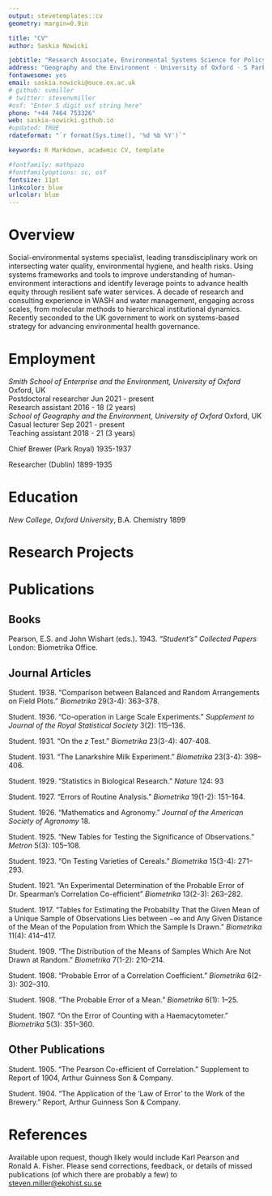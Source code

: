 ```yaml
---
output: stevetemplates::cv
geometry: margin=0.9in

title: "CV"
author: Saskia Nowicki

jobtitle: "Research Associate, Environmental Systems Science for Policy"
address: "Geography and the Environment · University of Oxford · S Parks Road OX1 3QY, UK"
fontawesome: yes
email: saskia.nowicki@ouce.ox.ac.uk
# github: svmiller
# twitter: stevenvmiller
#osf: "Enter 5 digit osf string here"
phone: "+44 7464 753326"
web: saskia-nowicki.github.io
#updated: TRUE
rdateformat: "`r format(Sys.time(), '%d %b %Y')`"

keywords: R Markdown, academic CV, template

#fontfamily: mathpazo
#fontfamilyoptions: sc, osf
fontsize: 11pt
linkcolor: blue
urlcolor: blue
---
```


# Overview

Social-environmental systems specialist, leading transdisciplinary work on intersecting water quality, environmental hygiene, and health risks. Using systems frameworks and tools to improve understanding
of human-environment interactions and identify leverage points to advance health equity through resilient safe water services. A decade of research and consulting experience in WASH and water management, engaging across scales, from molecular methods to hierarchical institutional dynamics. Recently seconded to the UK government to work on systems-based strategy for advancing environmental health governance.

# Employment

| *Smith School of Enterprise and the Environment, University of Oxford* \hfill Oxford, UK
| Postdoctoral researcher \hfill Jun 2021 - present
| Research assistant \hfill 2016 - 18 (2 years)

| *School of Geography and the Environment, University of Oxford* \hfill Oxford, UK
| Casual lecturer \hfill Sep 2021 - present
| Teaching assistant \hfill 2018 - 21 (3 years)

Chief Brewer (Park Royal) \hfill 1935-1937

Researcher (Dublin) \hfill 1899-1935

# Education

*New College, Oxford University*, B.A. Chemistry \hfill 1899

# Research Projects

# Publications

## Books

Pearson, E.S. and John Wishart (eds.). 1943. *"Student's" Collected Papers* London: Biometrika Office.

## Journal Articles

Student. 1938. "Comparison between Balanced and Random Arrangements on Field Plots." *Biometrika* 29(3-4): 363--378.

Student. 1936. "Co-operation in Large Scale Experiments." *Supplement to Journal of the Royal Statistical Society* 3(2): 115--136.

Student. 1931. "On the *z* Test." *Biometrika* 23(3-4): 407-408.

Student. 1931. "The Lanarkshire Milk Experiment." *Biometrika* 23(3-4): 398--406.

Student. 1929. "Statistics in Biological Research." *Nature* 124: 93

Student. 1927. "Errors of Routine Analysis." *Biometrika* 19(1-2): 151--164.

Student. 1926. "Mathematics and Agronomy." *Journal of the American Society of Agronomy* 18.

Student. 1925. "New Tables for Testing the Significance of Observations." *Metron* 5(3): 105--108.

Student. 1923. "On Testing Varieties of Cereals." *Biometrika* 15(3-4): 271--293.

Student. 1921. "An Experimental Determination of the Probable Error of Dr. Spearman's Correlation Co-efficient" *Biometrika* 13(2-3): 263--282.

Student. 1917. "Tables for Estimating the Probability That the Given Mean of a Unique Sample of Observations Lies between $-\infty$ and Any Given Distance of the Mean of the Population from Which the Sample Is Drawn." *Biometrika* 11(4): 414--417.

Student. 1909. "The Distribution of the Means of Samples Which Are Not Drawn at Random." *Biometrika* 7(1-2): 210--214.

Student. 1908. "Probable Error of a Correlation Coefficient." *Biometrika* 6(2-3): 302--310.

Student. 1908. "The Probable Error of a Mean." *Biometrika* 6(1): 1--25.

Student. 1907. "On the Error of Counting with a Haemacytometer." *Biometrika* 5(3): 351--360.

## Other Publications

Student. 1905. "The Pearson Co-efficient of Correlation." Supplement to Report of 1904, Arthur Guinness Son & Company.

Student. 1904. "The Application of the 'Law of Error' to the Work of the Brewery." Report, Arthur Guinness Son & Company.

# References

Available upon request, though likely would include Karl Pearson and Ronald A. Fisher. Please send corrections, feedback, or details of missed publications (of which there are probably a few) to [steven.miller\@ekohist.su.se](mailto:steven.miller@ekohist.su.se){.email}
